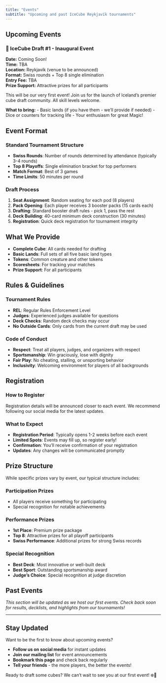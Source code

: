 ```yaml
---
title: "Events"
subtitle: "Upcoming and past IceCube Reykjavík tournaments"
---
```


## Upcoming Events

::: {.event-card}
### 🧊 IceCube Draft #1 - Inaugural Event
**Date:** Coming Soon!  
**Time:** TBA  
**Location:** Reykjavík (venue to be announced)  
**Format:** Swiss rounds + Top 8 single elimination  
**Entry Fee:** TBA  
**Prize Support:** Attractive prizes for all participants

This will be our very first event! Join us for the launch of Iceland's premier cube draft community. All skill levels welcome.

**What to bring:**
- Basic lands (if you have them - we'll provide if needed)
- Dice or counters for tracking life
- Your enthusiasm for great Magic!
:::

## Event Format

### Standard Tournament Structure
- **Swiss Rounds**: Number of rounds determined by attendance (typically 3-4 rounds)
- **Top 8 Playoffs**: Single elimination bracket for top performers
- **Match Format**: Best of 3 games
- **Time Limits**: 50 minutes per round

### Draft Process
1. **Seat Assignment**: Random seating for each pod (8 players)
2. **Pack Opening**: Each player receives 3 booster packs (15 cards each)
3. **Drafting**: Standard booster draft rules - pick 1, pass the rest
4. **Deck Building**: 40-card minimum deck construction (30 minutes)
5. **Registration**: Quick deck registration for tournament integrity

## What We Provide

- **Complete Cube**: All cards needed for drafting
- **Basic Lands**: Full sets of all five basic land types
- **Tokens**: Common creature and other tokens
- **Scoresheets**: For tracking your matches
- **Prize Support**: For all participants

## Rules & Guidelines

### Tournament Rules
- **REL**: Regular Rules Enforcement Level
- **Judges**: Experienced judges available for questions
- **Deck Checks**: Random deck checks may occur
- **No Outside Cards**: Only cards from the current draft may be used

### Code of Conduct
- **Respect**: Treat all players, judges, and organizers with respect
- **Sportsmanship**: Win graciously, lose with dignity
- **Fair Play**: No cheating, stalling, or unsporting behavior
- **Inclusivity**: Welcoming environment for players of all backgrounds

## Registration

### How to Register
Registration details will be announced closer to each event. We recommend following our social media for the latest updates.

### What to Expect
- **Registration Period**: Typically opens 1-2 weeks before each event
- **Limited Spots**: Events may fill up, so register early!
- **Confirmation**: You'll receive confirmation of your registration
- **Updates**: Any changes will be communicated promptly

## Prize Structure

While specific prizes vary by event, our typical structure includes:

### Participation Prizes
- All players receive something for participating
- Special recognition for notable achievements

### Performance Prizes
- **1st Place**: Premium prize package
- **Top 8**: Attractive prizes for all playoff participants  
- **Swiss Performance**: Additional prizes for strong Swiss records

### Special Recognition
- **Best Deck**: Most innovative or well-built deck
- **Best Sport**: Outstanding sportsmanship award
- **Judge's Choice**: Special recognition at judge discretion

## Past Events

*This section will be updated as we host our first events. Check back soon for results, decklists, and highlights from our tournaments!*

---

## Stay Updated

Want to be the first to know about upcoming events?

- **Follow us on social media** for instant updates
- **Join our mailing list** for event announcements  
- **Bookmark this page** and check back regularly
- **Tell your friends** - the more players, the better the events!

Ready to draft some cubes? We can't wait to see you at our first event! ❄️🎯
